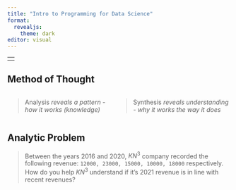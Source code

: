 ```yaml
---
title: "Intro to Programming for Data Science"
format: 
  revealjs:
    theme: dark
editor: visual
---
```


|     |
|-----|
|     |

## Method of Thought

::: columns
::: {.fragment .fade-in}
> Analysis *reveals a pattern - how it works (knowledge)*
:::

::: {.fragment .fade-in}
> Synthesis *reveals understanding - why it works the way it does*
:::
:::

## Analytic Problem

> Between the years 2016 and 2020, $KN^3$ company recorded the following revenue: `12000, 23000, 15000, 10000, 18000` respectively. How do you help $KN^3$ understand if it's 2021 revenue is in line with recent revenues?
